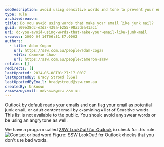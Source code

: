 ```yaml
---
seoDescription: Avoid using sensitive words and tone to prevent your email from being flagged as junk or adult content.
type: rule
archivedreason:
title: Do you avoid using words that make your email like junk mail?
guid: 709e38dc-e2d2-439a-b255-98a3d9a41ac1
uri: do-you-avoid-using-words-that-make-your-email-like-junk-mail
created: 2009-04-16T06:31:57.000Z
authors:
  - title: Adam Cogan
    url: https://ssw.com.au/people/adam-cogan
  - title: Cameron Shaw
    url: https://ssw.com.au/people/cameron-shaw
related: []
redirects: []
lastUpdated: 2024-06-08T03:27:17.000Z
lastUpdatedBy: Brady Stroud [SSW]
lastUpdatedByEmail: bradystroud@ssw.com.au
createdBy: Unknown
createdByEmail: Unknown@ssw.com.au
---
```


Outlook by default reads your emails and can flag your email as potential junk email, or adult content email by examining a list of Sensitive words. This list is not available to the public.
You should avoid any swear words or be using an angry tone as well.

We have a program called [SSW LookOut! for Outlook](http://www.ssw.com.au/ssw/LookOut/) to check for this rule.
![Contact or bad word](/uploads/rules/do-you-avoid-using-words-that-make-your-email-like-junk-mail/ContactorBadWord.gif)
Figure: SSW LookOut! for Outlook checks that you don't use bad words.
